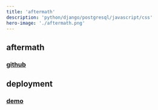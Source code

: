 ```yaml
---
title: 'aftermath'
description: 'python/django/postgresql/javascript/css'
hero-image: './aftermath.png'
---
```


## aftermath

### [github](https://github.com/pauladixon/aftermath)

## deployment

### [demo](http://aftermath-app.herokuapp.com/)